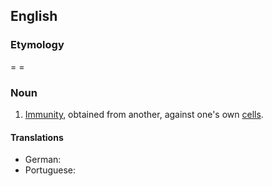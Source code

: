 ==English==
{{wikipedia}}

===Etymology===
{{prefix|en|allo|immunity}} = {{confix|en|allo|immune|ity}} = {{suffix|en|alloimmune|ity}}

===Noun===
{{en-noun|~}}

# {{lb|en|biology|immunology|medicine}} [[immunity|Immunity]], obtained from another, against one's own [[cell]]s.

====Translations====
{{trans-top|immune response to foreign antigens from members of the same species}}
* German: {{t|de|Alloimmunität|f}}
* Portuguese: {{t|pt|aloimunidade|f}}
{{trans-mid}}
{{trans-bottom}}